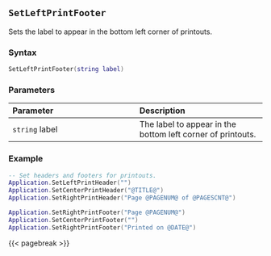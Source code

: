 ## `SetLeftPrintFooter`

Sets the label to appear in the bottom left corner of printouts\index{Printing!headers \& footers}.

### Syntax {-}

``` .lua
SetLeftPrintFooter(string label)
```

### Parameters {-}

**Parameter** | **Description**
| :-- | :-- |
`string` label | The label to appear in the bottom left corner of printouts.

### Example {-}

``` .lua
-- Set headers and footers for printouts.
Application.SetLeftPrintHeader("")
Application.SetCenterPrintHeader("@TITLE@")
Application.SetRightPrintHeader("Page @PAGENUM@ of @PAGESCNT@")

Application.SetRightPrintFooter("Page @PAGENUM@")
Application.SetCenterPrintFooter("")
Application.SetRightPrintFooter("Printed on @DATE@")
```

{{< pagebreak >}}
